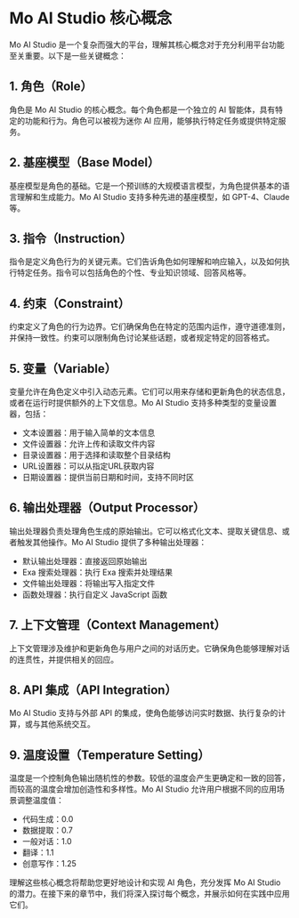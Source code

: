 # Mo AI Studio 核心概念

Mo AI Studio 是一个复杂而强大的平台，理解其核心概念对于充分利用平台功能至关重要。以下是一些关键概念：

## 1. 角色（Role）

角色是 Mo AI Studio 的核心概念。每个角色都是一个独立的 AI 智能体，具有特定的功能和行为。角色可以被视为迷你 AI 应用，能够执行特定任务或提供特定服务。

## 2. 基座模型（Base Model）

基座模型是角色的基础。它是一个预训练的大规模语言模型，为角色提供基本的语言理解和生成能力。Mo AI Studio 支持多种先进的基座模型，如 GPT-4、Claude 等。

## 3. 指令（Instruction）

指令是定义角色行为的关键元素。它们告诉角色如何理解和响应输入，以及如何执行特定任务。指令可以包括角色的个性、专业知识领域、回答风格等。

## 4. 约束（Constraint）

约束定义了角色的行为边界。它们确保角色在特定的范围内运作，遵守道德准则，并保持一致性。约束可以限制角色讨论某些话题，或者规定特定的回答格式。

## 5. 变量（Variable）

变量允许在角色定义中引入动态元素。它们可以用来存储和更新角色的状态信息，或者在运行时提供额外的上下文信息。Mo AI Studio 支持多种类型的变量设置器，包括：

- 文本设置器：用于输入简单的文本信息
- 文件设置器：允许上传和读取文件内容
- 目录设置器：用于选择和读取整个目录结构
- URL设置器：可以从指定URL获取内容
- 日期设置器：提供当前日期和时间，支持不同时区

## 6. 输出处理器（Output Processor）

输出处理器负责处理角色生成的原始输出。它可以格式化文本、提取关键信息、或者触发其他操作。Mo AI Studio 提供了多种输出处理器：

- 默认输出处理器：直接返回原始输出
- Exa 搜索处理器：执行 Exa 搜索并处理结果
- 文件输出处理器：将输出写入指定文件
- 函数处理器：执行自定义 JavaScript 函数

## 7. 上下文管理（Context Management）

上下文管理涉及维护和更新角色与用户之间的对话历史。它确保角色能够理解对话的连贯性，并提供相关的回应。

## 8. API 集成（API Integration）

Mo AI Studio 支持与外部 API 的集成，使角色能够访问实时数据、执行复杂的计算，或与其他系统交互。

## 9. 温度设置（Temperature Setting）

温度是一个控制角色输出随机性的参数。较低的温度会产生更确定和一致的回答，而较高的温度会增加创造性和多样性。Mo AI Studio 允许用户根据不同的应用场景调整温度值：

- 代码生成：0.0
- 数据提取：0.7
- 一般对话：1.0
- 翻译：1.1
- 创意写作：1.25

理解这些核心概念将帮助您更好地设计和实现 AI 角色，充分发挥 Mo AI Studio 的潜力。在接下来的章节中，我们将深入探讨每个概念，并展示如何在实践中应用它们。